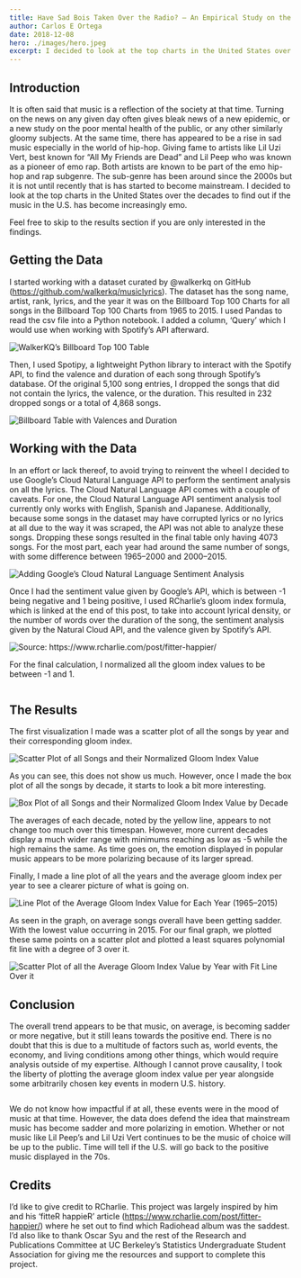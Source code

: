 ```yaml
---
title: Have Sad Bois Taken Over the Radio? — An Empirical Study on the Moods in Music in the United States
author: Carlos E Ortega
date: 2018-12-08
hero: ./images/hero.jpeg
excerpt: I decided to look at the top charts in the United States over the decades to find out if the music in the U.S. has become increasingly emo.
---
```


## Introduction
It is often said that music is a reflection of the society at that time. Turning on the news on any given day often gives bleak news of a new epidemic, or a new study on the poor mental health of the public, or any other similarly gloomy subjects. At the same time, there has appeared to be a rise in sad music especially in the world of hip-hop. Giving fame to artists like Lil Uzi Vert, best known for “All My Friends are Dead” and Lil Peep who was known as a pioneer of emo rap. Both artists are known to be part of the emo hip-hop and rap subgenre. The sub-genre has been around since the 2000s but it is not until recently that is has started to become mainstream. I decided to look at the top charts in the United States over the decades to find out if the music in the U.S. has become increasingly emo.

Feel free to skip to the results section if you are only interested in the findings.


## Getting the Data
I started working with a dataset curated by @walkerkq on GitHub (https://github.com/walkerkq/musiclyrics). The dataset has the song name, artist, rank, lyrics, and the year it was on the Billboard Top 100 Charts for all songs in the Billboard Top 100 Charts from 1965 to 2015. I used Pandas to read the csv file into a Python notebook. I added a column, ‘Query’ which I would use when working with Spotify’s API afterward.

<div className="Image__Small">
  <img
    src="./images/top_100.png"
    title="WalkerKQ’s Billboard Top 100 Table"
    alt="WalkerKQ’s Billboard Top 100 Table"
  />
</div>

Then, I used Spotipy, a lightweight Python library to interact with the Spotify API, to find the valence and duration of each song through Spotify’s database. Of the original 5,100 song entries, I dropped the songs that did not contain the lyrics, the valence, or the duration. This resulted in 232 dropped songs or a total of 4,868 songs.

<div className="Image__Small">
  <img
    src="./images/valences_and_durations.png"
    title="Billboard Table with Valences and Duration"
    alt="Billboard Table with Valences and Duration"
  />
</div>


## Working with the Data
In an effort or lack thereof, to avoid trying to reinvent the wheel I decided to use Google’s Cloud Natural Language API to perform the sentiment analysis on all the lyrics. The Cloud Natural Language API comes with a couple of caveats. For one, the Cloud Natural Language API sentiment analysis tool currently only works with English, Spanish and Japanese. Additionally, because some songs in the dataset may have corrupted lyrics or no lyrics at all due to the way it was scraped, the API was not able to analyze these songs. Dropping these songs resulted in the final table only having 4073 songs. For the most part, each year had around the same number of songs, with some difference between 1965–2000 and 2000–2015.

<div className="Image__Small">
  <img
    src="./images/normalized_gloom_index.png"
    title="Adding Google’s Cloud Natural Language Sentiment Analysis"
    alt="Adding Google’s Cloud Natural Language Sentiment Analysis"
  />
</div>

Once I had the sentiment value given by Google’s API, which is between -1 being negative and 1 being positive, I used RCharlie’s gloom index formula, which is linked at the end of this post, to take into account lyrical density, or the number of words over the duration of the song, the sentiment analysis given by the Natural Cloud API, and the valence given by Spotify’s API.

<div className="Image__Small">
  <img
    src="./images/gloom_index.png"
    title="Source: https://www.rcharlie.com/post/fitter-happier/"
    alt="Source: https://www.rcharlie.com/post/fitter-happier/"
  />
</div>

For the final calculation, I normalized all the gloom index values to be between -1 and 1.

<div className="Image__Small">
  <img
    src="./images/normalized.png"
    title=""
    alt=""
  />
</div>

## The Results
The first visualization I made was a scatter plot of all the songs by year and their corresponding gloom index.

<div className="Image__Small">
  <img
    src="./images/scatter_gloom_values.png"
    title="Scatter Plot of all Songs and their Normalized Gloom Index Value"
    alt="Scatter Plot of all Songs and their Normalized Gloom Index Value"
  />
</div>

As you can see, this does not show us much. However, once I made the box plot of all the songs by decade, it starts to look a bit more interesting.

<div className="Image__Small">
  <img
    src="./images/box_plot.png"
    title="Box Plot of all Songs and their Normalized Gloom Index Value by Decade"
    alt="Box Plot of all Songs and their Normalized Gloom Index Value by Decade"
  />
</div>

The averages of each decade, noted by the yellow line, appears to not change too much over this timespan. However, more current decades display a much wider range with minimums reaching as low as -5 while the high remains the same. As time goes on, the emotion displayed in popular music appears to be more polarizing because of its larger spread.

Finally, I made a line plot of all the years and the average gloom index per year to see a clearer picture of what is going on.

<div className="Image__Small">
  <img
    src="./images/all_gloom_values.png"
    title="Line Plot of the Average Gloom Index Value for Each Year (1965–2015)"
    alt="Line Plot of the Average Gloom Index Value for Each Year (1965–2015)"
  />
</div>

As seen in the graph, on average songs overall have been getting sadder. With the lowest value occurring in 2015. For our final graph, we plotted these same points on a scatter plot and plotted a least squares polynomial fit line with a degree of 3 over it.

<div className="Image__Small">
  <img
    src="./images/gloom_fit.png"
    title="Scatter Plot of all the Average Gloom Index Value by Year with Fit Line Over it"
    alt="Scatter Plot of all the Average Gloom Index Value by Year with Fit Line Over it"
  />
</div>

## Conclusion
The overall trend appears to be that music, on average, is becoming sadder or more negative, but it still leans towards the positive end. There is no doubt that this is due to a multitude of factors such as, world events, the economy, and living conditions among other things, which would require analysis outside of my expertise. Although I cannot prove causality, I took the liberty of plotting the average gloom index value per year alongside some arbitrarily chosen key events in modern U.S. history.

<div className="Image__Small">
  <img
    src="./images/conclusion.png"
    title=""
    alt=""
  />
</div>

We do not know how impactful if at all, these events were in the mood of music at that time. However, the data does defend the idea that mainstream music has become sadder and more polarizing in emotion. Whether or not music like Lil Peep’s and Lil Uzi Vert continues to be the music of choice will be up to the public. Time will tell if the U.S. will go back to the positive music displayed in the 70s.


## Credits
I’d like to give credit to RCharlie. This project was largely inspired by him and his ‘fitteR happieR’ article (https://www.rcharlie.com/post/fitter-happier/) where he set out to find which Radiohead album was the saddest.
I’d also like to thank Oscar Syu and the rest of the Research and Publications Committee at UC Berkeley’s Statistics Undergraduate Student Association for giving me the resources and support to complete this project.
